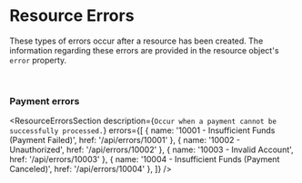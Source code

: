 
# Resource Errors
These types of errors occur after a resource has been created. The information regarding
these errors are provided in the resource object's `error` property.

<br />

### Payment errors
<ResourceErrorsSection
  description={`Occur when a payment cannot be successfully processed.`}
  errors={[
    { name: '10001 - Insufficient Funds (Payment Failed)', href: '/api/errors/10001' },
    { name: '10002 - Unauthorized', href: '/api/errors/10002' },
    { name: '10003 - Invalid Account', href: '/api/errors/10003' },
    { name: '10004 - Insufficient Funds (Payment Canceled)', href: '/api/errors/10004' },
  ]} />
